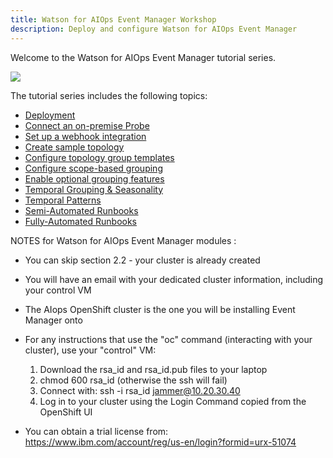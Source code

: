 ```yaml
---
title: Watson for AIOps Event Manager Workshop
description: Deploy and configure Watson for AIOps Event Manager
---
```


Welcome to the Watson for AIOps Event Manager tutorial series.

![](images/Intro.png)

The tutorial series includes the following topics:

- [Deployment](/tutorials/aiops/installation)
- [Connect an on-premise Probe](/tutorials/aiops/connections)
- [Set up a webhook integration](/tutorials/aiops/webhook)
- [Create sample topology](/tutorials/aiops/createTopology)
- [Configure topology group templates](/tutorials/aiops/configureTopology)
- [Configure scope-based grouping](/tutorials/aiops/scopeBasedGrouping)
- [Enable optional grouping features](/tutorials/aiops/optionalGrouping)
- [Temporal Grouping & Seasonality](/tutorials/aiops/temporalGrouping)
- [Temporal Patterns](/tutorials/aiops/temporalPatterns)
- [Semi-Automated Runbooks](/tutorials/aiops/semiAutomatedRunbooks)
- [Fully-Automated Runbooks](/tutorials/aiops/fullyAutomatedRunbooks)


NOTES for Watson for AIOps Event Manager modules :

- You can skip section 2.2 - your cluster is already created
- You will have an email with your dedicated cluster information, including your control VM
- The AIops OpenShift cluster is the one you will be installing Event Manager onto

- For any instructions that use the "oc" command (interacting with your cluster), use your "control" VM:

	1. Download the rsa_id and rsa_id.pub files to your laptop
	2. chmod 600 rsa_id (otherwise the ssh will fail)
	3. Connect with: ssh -i rsa_id jammer@10.20.30.40
	4. Log in to your cluster using the Login Command copied from the OpenShift UI

- You can obtain a trial license from: https://www.ibm.com/account/reg/us-en/login?formid=urx-51074



